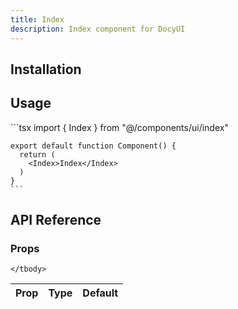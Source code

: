 ```yaml
---
title: Index
description: Index component for DocyUI
---
```


<div class="not-prose my-8">
  <ComponentPreview name="index" />
</div>

## Installation



<InstallTabs component="index"  />

## Usage

<div class="not-prose">
  <div class="rounded-lg border bg-muted shadow-sm p-3 my-3">    
    ```tsx
    import { Index } from "@/components/ui/index"

    export default function Component() {
      return (
        <Index>Index</Index>
      )
    }
    ```
  </div>
</div>



## API Reference

### Props

<div class="not-prose overflow-x-auto my-6">
  <table class="w-full text-sm">
    <thead>
      <tr class="border-b">
        <th class="text-left p-3 font-medium">Prop</th>
        <th class="text-left p-3 font-medium">Type</th>
        <th class="text-left p-3 font-medium">Default</th>
      </tr>
    </thead>
    <tbody class="divide-y">

    </tbody>
  </table>
</div>


